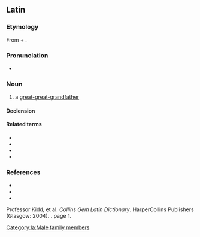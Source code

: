 ==Latin==

===Etymology===
From {{m|la|ab}} + {{m|la|avus||grandfather}}.

===Pronunciation===
* {{la-IPA}}

===Noun===
{{la-noun|abavus<2>}}

# a [[great-great-grandfather]]

====Declension====
{{la-ndecl|abavus<2>}}

====Related terms====
* {{l|la|atavus}}
* {{l|la|avus}}
* {{l|la|proavus}}
* {{l|la|absocer}}

===References===
* {{R:L&S}}
* {{R:Elementary Lewis}}
* {{R:Gaffiot}}
Professor Kidd, et al. ''Collins Gem Latin Dictionary''. HarperCollins Publishers (Glasgow: 2004). {{ISBN|0-00-470763-X}}. page 1.

[[Category:la:Male family members]]